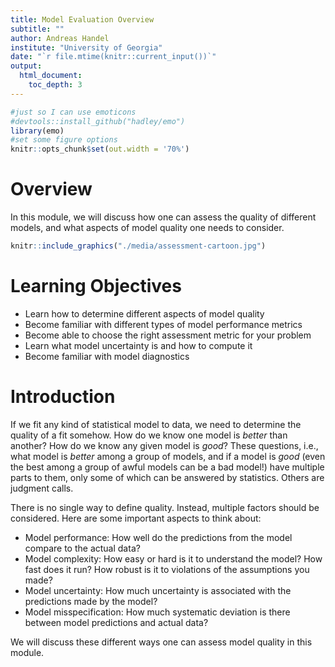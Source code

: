 ```yaml
---
title: Model Evaluation Overview
subtitle: ""
author: Andreas Handel
institute: "University of Georgia"
date: "`r file.mtime(knitr::current_input())`"
output: 
  html_document:
    toc_depth: 3
---
```


```r
#just so I can use emoticons
#devtools::install_github("hadley/emo")
library(emo)
#set some figure options
knitr::opts_chunk$set(out.width = '70%')
```



# Overview
In this module, we will discuss how one can assess the quality of different models, and what aspects of model quality one needs to consider.



```r
knitr::include_graphics("./media/assessment-cartoon.jpg")
```




# Learning Objectives
* Learn how to determine different aspects of model quality
* Become familiar with different types of model performance metrics
* Become able to choose the right assessment metric for your problem
* Learn what model uncertainty is and how to compute it
* Become familiar with model diagnostics



# Introduction

If we fit any kind of statistical model to data, we need to determine the quality of a fit somehow. How do we know one model is _better_ than another? How do we know any given model is _good_? These questions, i.e., what model is _better_ among a group of models, and if a model is _good_ (even the best among a group of awful models can be a bad model!) have multiple parts to them, only some of which can be answered by statistics. Others are judgment calls. 

There is no single way to define quality. Instead, multiple factors should be considered. Here are some important aspects to think about:

* Model performance: How well do the predictions from the model compare to the actual data?
* Model complexity: How easy or hard is it to understand the model? How fast does it run? How robust is it to violations of the assumptions you made?
* Model uncertainty: How much uncertainty is associated with the predictions made by the model?
* Model misspecification: How much systematic deviation is there between model predictions and actual data?


We will discuss these different ways one can assess model quality in this module.





